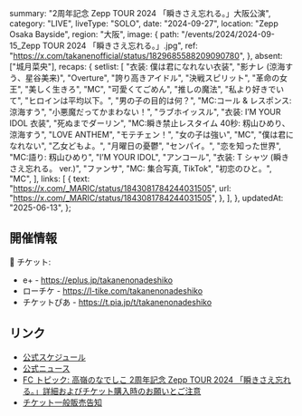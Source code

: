   summary: "2周年記念 Zepp TOUR 2024 「瞬きさえ忘れる。」大阪公演",
  category: "LIVE",
  liveType: "SOLO",
  date: "2024-09-27",
  location: "Zepp Osaka Bayside",
  region: "大阪",
  image: {
    path: "/events/2024/2024-09-15_Zepp TOUR 2024 「瞬きさえ忘れる。」.jpg",
    ref: "https://x.com/takanenofficial/status/1829685588209090780",
  },
  absent: ["城月菜央"],
  recaps: {
    setlist: [
      "衣装: 僕は君になれない衣装",
      "影ナレ (涼海すう、星谷美来)",
      "Overture",
      "誇り高きアイドル",
      "決戦スピリット",
      "革命の女王",
      "美しく生きろ",
      "MC",
      "可愛くてごめん",
      "推しの魔法",
      "私より好きでいて",
      "ヒロインは平均以下。",
      "男の子の目的は何？",
      "MC:コール & レスポンス: 涼海すう",
      "小悪魔だってかまわない！",
      "ラブホイッスル",
      "衣装: I’M YOUR IDOL 衣装",
      "死ぬまでダーリン",
      "MC:瞬き禁止レスタイム 40秒: 籾山ひめり、涼海すう",
      "LOVE ANTHEM",
      "モテチェン！",
      "女の子は強い",
      "MC",
      "僕は君になれない",
      "乙女どもよ。",
      "月曜日の憂鬱",
      "センパイ。",
      "恋を知った世界",
      "MC:語り: 籾山ひめり",
      "I’M YOUR IDOL",
      "アンコール",
      "衣装: T シャツ (瞬きさえ忘れる。 ver.)",
      "ファンサ",
      "MC: 集合写真, TikTok",
      "初恋のひと。",
      "MC",
    ],
    links: [
      {
        text: "https://x.com/_MARIC/status/1843081784244031505",
        url: "https://x.com/_MARIC/status/1843081784244031505",
      },
    ],
  },
  updatedAt: "2025-06-13",
};

## 開催情報

🎫 チケット:

- e+ - https://eplus.jp/takanenonadeshiko
- ローチケ - https://l-tike.com/takanenonadeshiko
- チケットぴあ - https://t.pia.jp/t/takanenonadeshiko

## リンク

- [公式スケジュール](https://takanenonadeshiko.jp/events/event/高嶺のなでしこ-2周年記念-zepp-tour-2024-「瞬きさえ忘れる。/)
- [公式ニュース](https://takanenonadeshiko.jp/高嶺のなでしこ-2周年記念-zepp-tour-2024-「瞬きさえ忘れる。/)
- [FC トピック: 高嶺のなでしこ 2周年記念 Zepp TOUR 2024 「瞬きさえ忘れる。」詳細およびチケット購入時のお願いとご注意](https://takanekofc.com/topics/public/_/qtayqeijui6ozym1.html)
- [チケット一般販売告知](https://x.com/takanenofficial/status/1829685588209090780)
